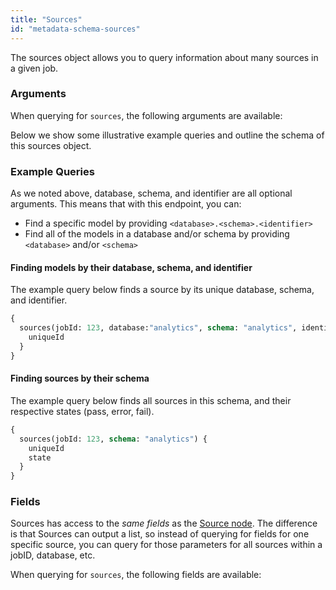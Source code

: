 ```yaml
---
title: "Sources"
id: "metadata-schema-sources"
---
```




The sources object allows you to query information about many sources in a given job.

### Arguments

When querying for `sources`, the following arguments are available:

<ArgsTable queryName="sources" />

Below we show some illustrative example queries and outline the schema of this sources object.

### Example Queries
As we noted above, database, schema, and identifier are all optional arguments.  This means that with this endpoint, you can:
- Find a specific model by providing `<database>.<schema>.<identifier>`
- Find all of the models in a database and/or schema by providing `<database>` and/or `<schema>`

#### Finding models by their database, schema, and identifier
The example query below finds a source by its unique database, schema, and identifier.

```graphql
{
  sources(jobId: 123, database:"analytics", schema: "analytics", identifier:"dim_customers") {
    uniqueId
  }
}
```

#### Finding sources by their schema
The example query below finds all sources in this schema, and their respective states (pass, error, fail).

```graphql
{
  sources(jobId: 123, schema: "analytics") {
    uniqueId
    state
  }
}
```

### Fields
Sources has access to the *same fields* as the [Source node](/docs/dbt-cloud/dbt-cloud-api/metadata/schema/metadata-schema-source).  The difference is that Sources can output a list, so instead of querying for fields for one specific source, you can query for those parameters for all sources within a jobID, database, etc.

When querying for `sources`, the following fields are available:

<SchemaTable nodeName="SourceNode" />

